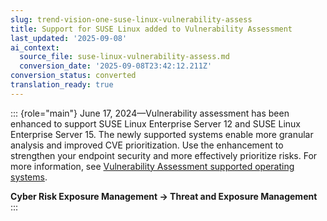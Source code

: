 ```yaml
---
slug: trend-vision-one-suse-linux-vulnerability-assess
title: Support for SUSE Linux added to Vulnerability Assessment
last_updated: '2025-09-08'
ai_context:
  source_file: suse-linux-vulnerability-assess.md
  conversion_date: '2025-09-08T23:42:12.211Z'
conversion_status: converted
translation_ready: true
---
```


::: {role="main"}
June 17, 2024—Vulnerability assessment has been enhanced to support SUSE Linux Enterprise Server 12 and SUSE Linux Enterprise Server 15. The newly supported systems enable more granular analysis and improved CVE prioritization. Use the enhancement to strengthen your endpoint security and more effectively prioritize risks. For more information, see [Vulnerability Assessment supported operating systems](vulnerability-assessment-os.mdx).

**Cyber Risk Exposure Management → Threat and Exposure Management**
:::
